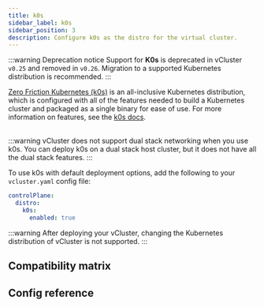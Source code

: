 ```yaml
---
title: k0s
sidebar_label: k0s
sidebar_position: 3
description: Configure k0s as the distro for the virtual cluster.
---
```



:::warning Deprecation notice
Support for **K0s** is deprecated in vCluster `v0.25` and removed in `v0.26`. Migration to a supported Kubernetes distribution is recommended.
:::

[Zero Friction Kubernetes (k0s)](https://k0sproject.io/) is an all-inclusive Kubernetes distribution, which is configured with all of the features needed to build a Kubernetes cluster and packaged as a single binary for ease of use. For more information on features, see the [k0s docs](https://docs.k0sproject.io/).

<br />
:::warning
vCluster does not support dual stack networking when you use k0s. You can deploy k0s on a dual stack host cluster, but it does not have all the dual stack features.
:::

To use k0s with default deployment options, add the following to your `vcluster.yaml` config file:

```yaml
controlPlane:
  distro:
    k0s:
      enabled: true
```

:::warning
After deploying your vCluster, changing the Kubernetes distribution of vCluster is not supported.
:::

## Compatibility matrix

<K0sCompat/>

## Config reference


<DistroK0s/>
